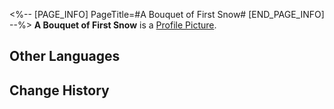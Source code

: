 <%-- [PAGE_INFO]
PageTitle=#A Bouquet of First Snow#
[END_PAGE_INFO] --%>
{{Item Infobox
|id          = 140153
|image       = Item A Bouquet of First Snow.png
|type        = Mission Item
|invCategory = Missions
|rarity      = 3
|effect      = 
|description = A bouquet of fresh First Snow blossoms. In floriography, it means "purity and kindness."
}}
'''A Bouquet of First Snow''' is a [[Profile Picture]].

==Other Languages==
{{Other Languages
|en   = A Bouquet of First Snow
|zhs  = 一束初雪八落
|zht  = 一束初雪八落
|ja   = 初雪八落の花束
|ko   = 첫눈 한 다발
|es   = Ramo de primer manto
|fr   = Un bouquet de premières neiges
|ru   = Букет первоснежников
|th   = ช่อดอก First Snow
|vi   = Một Bó Tuyết Đầu Mùa
|de   = Ein Strauß Erster Schnee
|id   = Sebuket First Snow
|pt   = Um Buquê de Primeiras-Neves
}}

==Change History==
{{Change History|1.0}}
